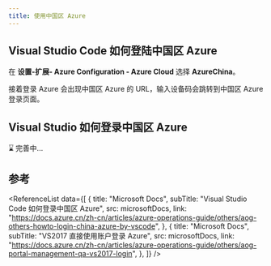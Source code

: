 ```yaml
---
title: 使用中国区 Azure
---
```



## Visual Studio Code 如何登陆中国区 Azure

在 **设置-扩展- Azure Configuration - Azure Cloud** 选择 **<TH>AzureChina</TH>**。

接着登录 Azure 会出现中国区 Azure 的 URL，输入设备码会跳转到中国区 Azure 登录页面。

## Visual Studio 如何登录中国区 Azure

⌛️ 完善中...

<!-- TODO: 待完善 -->

## 参考

<ReferenceList
  data={[
    {
      title: "Microsoft Docs",
      subTitle: "Visual Studio Code 如何登录中国区 Azure",
      src: microsoftDocs,
      link: "https://docs.azure.cn/zh-cn/articles/azure-operations-guide/others/aog-others-howto-login-china-azure-by-vscode",
    },
    {
      title: "Microsoft Docs",
      subTitle: "VS2017 直接使用账户登录 Azure",
      src: microsoftDocs,
      link: "https://docs.azure.cn/zh-cn/articles/azure-operations-guide/others/aog-portal-management-qa-vs2017-login",
    },
  ]}
/>
